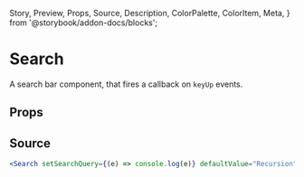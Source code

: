   Story,
  Preview,
  Props,
  Source,
  Description,
  ColorPalette,
  ColorItem,
  Meta,
} from '@storybook/addon-docs/blocks';

# Search

A search bar component, that fires a callback on `keyUp` events.

## Props

<Props of={Search} />

## Source

```jsx
<Search setSearchQuery={(e) => console.log(e)} defaultValue="Recursion" />
```
